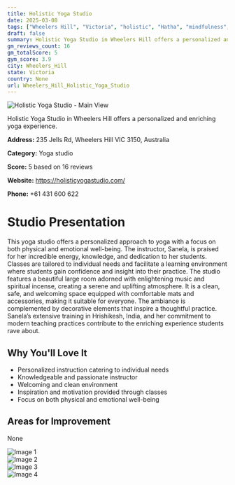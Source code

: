 ```yaml
---
title: Holistic Yoga Studio
date: 2025-03-08
tags: ["Wheelers Hill", "Victoria", "holistic", "Hatha", "mindfulness", "welcoming", "personalized", "Wheelers Hill"]  
draft: false
summary: Holistic Yoga Studio in Wheelers Hill offers a personalized and enriching yoga experience.
gm_reviews_count: 16
gm_totalScore: 5
gym_score: 3.9
city: Wheelers_Hill
state: Victoria
country: None
url: Wheelers_Hill_Holistic_Yoga_Studio
---
```


<div className="aspect-[16/9] relative my-8">
  <img 
    src="https://lh5.googleusercontent.com/p/AF1QipMu4baOJWwQOlceW3doD4-5-C7QTMxEZV8T7xkj=w1920-h1080-k-no"
    alt="Holistic Yoga Studio - Main View"
    className="object-cover absolute inset-0 w-full h-full rounded-lg"
  />
</div>

Holistic Yoga Studio in Wheelers Hill offers a personalized and enriching yoga experience.

**Address:** 235 Jells Rd, Wheelers Hill VIC 3150, Australia

**Category:** Yoga studio

**Score:** 5 based on 16 reviews

**Website:** https://holisticyogastudio.com/

**Phone:** +61 431 600 622

# Studio Presentation

This yoga studio offers a personalized approach to yoga with a focus on both physical and emotional well-being. The instructor, Sanela, is praised for her incredible energy, knowledge, and dedication to her students. Classes are tailored to individual needs and facilitate a learning environment where students gain confidence and insight into their practice. The studio features a beautiful large room adorned with enlightening music and spiritual incense, creating a serene and uplifting atmosphere. It is a clean, safe, and welcoming space equipped with comfortable mats and accessories, making it suitable for everyone. The ambiance is complemented by decorative elements that inspire a thoughtful practice.
Sanela’s extensive training in Hrishikesh, India, and her commitment to modern teaching practices contribute to the enriching experience students rave about.

## Why You'll Love It

- Personalized instruction catering to individual needs
- Knowledgeable and passionate instructor
- Welcoming and clean environment
- Inspiration and motivation provided through classes
- Focus on both physical and emotional well-being

## Areas for Improvement

None

<div className="grid grid-cols-1 xl:grid-cols-2 gap-4 my-8">
<div className="aspect-[4/3] relative"><img src="https://lh5.googleusercontent.com/p/AF1QipNKNgbFhobvuAfaCR1KXNnK5jt8XCfGRpikjjKB=w1920-h1080-k-no" alt="Image 1" className="object-cover absolute inset-0 w-full h-full rounded-lg" /></div>
<div className="aspect-[4/3] relative"><img src="https://lh5.googleusercontent.com/p/AF1QipPz1c1dfjymSV6m1VjR8ezUHEHD_dQpMT2R-dCA=w1920-h1080-k-no" alt="Image 2" className="object-cover absolute inset-0 w-full h-full rounded-lg" /></div>
<div className="aspect-[4/3] relative"><img src="https://lh5.googleusercontent.com/p/AF1QipP4rORPMxvndMPtQtKW-5F_tBsldF09zvHw5phx=w1920-h1080-k-no" alt="Image 3" className="object-cover absolute inset-0 w-full h-full rounded-lg" /></div>
<div className="aspect-[4/3] relative"><img src="https://lh5.googleusercontent.com/p/AF1QipMe4AnU2P4xWLXT59K6iB6QUg6rT0GkgwqnRO0-=w1920-h1080-k-no" alt="Image 4" className="object-cover absolute inset-0 w-full h-full rounded-lg" /></div>
</div>